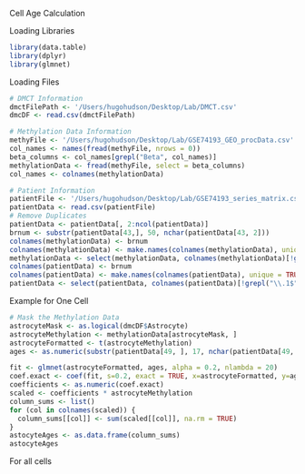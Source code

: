 Cell Age Calculation

Loading Libraries
```r
library(data.table)
library(dplyr)
library(glmnet)
```

Loading Files
```r
# DMCT Information
dmctFilePath <- '/Users/hugohudson/Desktop/Lab/DMCT.csv'
dmcDF <- read.csv(dmctFilePath)

# Methylation Data Information
methyFile <- '/Users/hugohudson/Desktop/Lab/GSE74193_GEO_procData.csv'
col_names <- names(fread(methyFile, nrows = 0))
beta_columns <- col_names[grepl("Beta", col_names)]
methylationData <- fread(methyFile, select = beta_columns)
col_names <- colnames(methylationData)

# Patient Information
patientFile <- '/Users/hugohudson/Desktop/Lab/GSE74193_series_matrix.csv'
patientData <- read.csv(patientFile)
# Remove Duplicates
patientData <- patientData[, 2:ncol(patientData)]
brnum <- substr(patientData[43,], 50, nchar(patientData[43, 2]))
colnames(methylationData) <- brnum
colnames(methylationData) <- make.names(colnames(methylationData), unique = TRUE)
methylationData <- select(methylationData, colnames(methylationData)[!grepl("\\.1$", colnames(methylationData))])
colnames(patientData) <- brnum
colnames(patientData) <- make.names(colnames(patientData), unique = TRUE)
patientData <- select(patientData, colnames(patientData)[!grepl("\\.1$", colnames(patientData))])
```

Example for One Cell
```r
# Mask the Methylation Data
astrocyteMask <- as.logical(dmcDF$Astrocyte)
astrocyteMethylation <- methylationData[astrocyteMask, ]
astrocyteFormatted <- t(astrocyteMethylation)
ages <- as.numeric(substr(patientData[49, ], 17, nchar(patientData[49, 1])))

fit <- glmnet(astrocyteFormatted, ages, alpha = 0.2, nlambda = 20)
coef.exact <- coef(fit, s=0.2, exact = TRUE, x=astrocyteFormatted, y=ages)
coefficients <- as.numeric(coef.exact)
scaled <- coefficients * astrocyteMethylation
column_sums <- list()
for (col in colnames(scaled)) {
  column_sums[[col]] <- sum(scaled[[col]], na.rm = TRUE)
}
astocyteAges <- as.data.frame(column_sums)
astocyteAges

```

For all cells
```r

```

